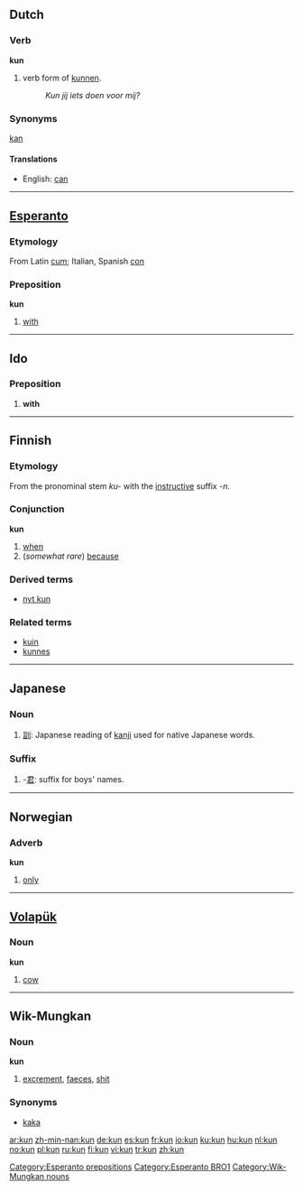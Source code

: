 ==Dutch==
===Verb===
'''kun'''

# verb form of [[kunnen]].
#: ''Kun jij iets doen voor mij?''

===Synonyms===
[[kan]]

====Translations====
*English: [[can]]

----

==[[Esperanto]]==
===Etymology===
From Latin [[cum]]; Italian, Spanish [[con]]
===Preposition===
'''kun'''

#[[with]]

[[Category:Esperanto prepositions]]
[[Category:Esperanto BRO1]]
----

==Ido==
===Preposition===
# '''with'''
----

==Finnish==
===Etymology===
From the pronominal stem ''ku-'' with the [[instructive]] suffix ''-n''.

===Conjunction===
'''kun'''

# [[when]]
# (''somewhat rare'') [[because]]

===Derived terms===
*[[nyt kun]]

===Related terms===
*[[kuin]]
*[[kunnes]]

----

==Japanese==
===Noun===
{{ja-noun|r|hira=くん}}

#[[訓]]: Japanese reading of [[kanji]] used for native Japanese words.
===Suffix===
{{ja-pos|r|suffix|hira=くん}}
#-[[君]]: suffix for boys' names.

----

==Norwegian==
===Adverb===
'''kun'''

#[[only]]

----

==[[Volapük]]==
===Noun===
'''kun'''

#[[cow]]
----
==Wik-Mungkan==
===Noun===
'''kun'''

# [[excrement]], [[faeces]], [[shit]]
===Synonyms===
*[[kaka]]
[[Category:Wik-Mungkan nouns]]

[[ar:kun]]
[[zh-min-nan:kun]]
[[de:kun]]
[[es:kun]]
[[fr:kun]]
[[io:kun]]
[[ku:kun]]
[[hu:kun]]
[[nl:kun]]
[[no:kun]]
[[pl:kun]]
[[ru:kun]]
[[fi:kun]]
[[vi:kun]]
[[tr:kun]]
[[zh:kun]]